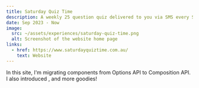 ```yaml
---
title: Saturday Quiz Time
description: A weekly 25 question quiz delivered to you via SMS every Saturday.
date: Sep 2023 - Now
image:
  src: ~/assets/experiences/saturday-quiz-time.png
  alt: Screenshot of the website home page
links:
  - href: https://www.saturdayquiztime.com.au/
    text: Website
---
```


In this <TechPill id="astro" /> site, I'm migrating <TechPill id="vue" /> components
from Options API to Composition API. I also introduced <TechPill id="typescript" />,
<TechPill id="prettier" /> and more goodies!

